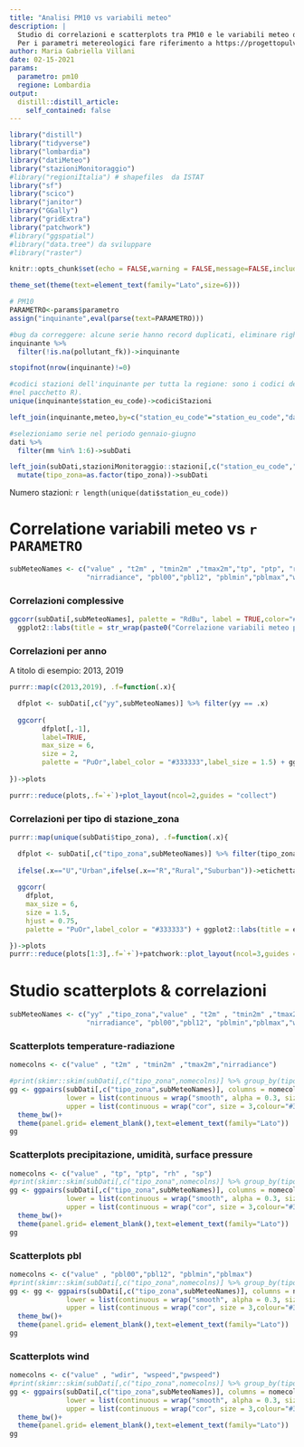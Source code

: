 ```yaml
---
title: "Analisi PM10 vs variabili meteo"
description: |
  Studio di correlazioni e scatterplots tra PM10 e le variabili meteo derivate da ERA5.
  Per i parametri metereologici fare riferimento a https://progettopulvirus.github.io/pulviruS/parametri.html
author: Maria Gabriella Villani
date: 02-15-2021
params:
  parametro: pm10
  regione: Lombardia
output:
  distill::distill_article:    
    self_contained: false
---
```

```r
library("distill")
library("tidyverse")
library("lombardia")
library("datiMeteo")
library("stazioniMonitoraggio")
#library("regioniItalia") # shapefiles  da ISTAT
library("sf")
library("scico")
library("janitor")
library("GGally")
library("gridExtra")
library("patchwork")
#library("ggspatial")
#library("data.tree") da sviluppare
#library("raster")

knitr::opts_chunk$set(echo = FALSE,warning = FALSE,message=FALSE,include = TRUE,eval=TRUE,layout="l-page",fig.height = 3)

theme_set(theme(text=element_text(family="Lato",size=6)))

# PM10
PARAMETRO<-params$parametro
assign("inquinante",eval(parse(text=PARAMETRO)))

#bug da correggere: alcune serie hanno record duplicati, eliminare righe con pollutant_fk==NA
inquinante %>%
  filter(!is.na(pollutant_fk))->inquinante

stopifnot(nrow(inquinante)!=0)

#codici stazioni dell'inquinante per tutta la regione: sono i codici delle stazioni che hanno dati (altrimenti non comparirebbero
#nel pacchetto R).
unique(inquinante$station_eu_code)->codiciStazioni

left_join(inquinante,meteo,by=c("station_eu_code"="station_eu_code","date"="date"))->dati

#selezioniamo serie nel periodo gennaio-giugno
dati %>%
  filter(mm %in% 1:6)->subDati

left_join(subDati,stazioniMonitoraggio::stazioni[,c("station_eu_code","nome_stazione","tipo_zona")]) %>%
  mutate(tipo_zona=as.factor(tipo_zona))->subDati
```

Numero stazioni: `r length(unique(dati$station_eu_code))`

# Correlatione variabili meteo vs `r PARAMETRO`

```r
subMeteoNames <- c("value" , "t2m" , "tmin2m" ,"tmax2m","tp", "ptp", "rh" , "sp",
                   "nirradiance", "pbl00","pbl12", "pblmin","pblmax","wdir", "wspeed","pwspeed" )
```

### Correlazioni complessive

```r
ggcorr(subDati[,subMeteoNames], palette = "RdBu", label = TRUE,color="#333333",size=2,label_size = 2) +
  ggplot2::labs(title = str_wrap(paste0("Correlazione variabili meteo principali, anni 2013-2020 e ",PARAMETRO, " (value)"),width = 70))
```

### Correlazioni per anno

A titolo di esempio: 2013, 2019

```r
purrr::map(c(2013,2019), .f=function(.x){

  dfplot <- subDati[,c("yy",subMeteoNames)] %>% filter(yy == .x)
  
  ggcorr(
        dfplot[,-1],
        label=TRUE,
        max_size = 6,
        size = 2,
        palette = "PuOr",label_color = "#333333",label_size = 1.5) + ggplot2::labs(title = .x)
  
})->plots

purrr::reduce(plots,.f=`+`)+plot_layout(ncol=2,guides = "collect")

```


### Correlazioni per tipo di stazione_zona 

```r
purrr::map(unique(subDati$tipo_zona), .f=function(.x){

  dfplot <- subDati[,c("tipo_zona",subMeteoNames)] %>% filter(tipo_zona==.x)
  
  ifelse(.x=="U","Urban",ifelse(.x=="R","Rural","Suburban"))->etichetta
  
  ggcorr(
    dfplot,
    max_size = 6,
    size = 1.5,
    hjust = 0.75,
    palette = "PuOr",label_color = "#333333") + ggplot2::labs(title = etichetta)

})->plots
purrr::reduce(plots[1:3],.f=`+`)+patchwork::plot_layout(ncol=3,guides = "collect")
```

# Studio scatterplots & correlazioni

```r
subMeteoNames <- c("yy" ,"tipo_zona","value" , "t2m" , "tmin2m" ,"tmax2m","tp", "ptp", "rh" , "sp",
                   "nirradiance", "pbl00","pbl12", "pblmin","pblmax","wdir", "wspeed","pwspeed" )
```

### Scatterplots temperature-radiazione

```r
nomecolns <- c("value" , "t2m" , "tmin2m" ,"tmax2m","nirradiance")

#print(skimr::skim(subDati[,c("tipo_zona",nomecolns)] %>% group_by(tipo_zona) ))
gg <- ggpairs(subDati[,c("tipo_zona",subMeteoNames)], columns = nomecolns, 
              lower = list(continuous = wrap("smooth", alpha = 0.3, size=0.1,color="#CADBE0")),
              upper = list(continuous = wrap("cor", size = 3,colour="#333333")))+
  theme_bw()+
  theme(panel.grid= element_blank(),text=element_text(family="Lato"))    
gg
```

### Scatterplots precipitazione, umidità, surface pressure

```r
nomecolns <- c("value" , "tp", "ptp", "rh" , "sp")
#print(skimr::skim(subDati[,c("tipo_zona",nomecolns)] %>% group_by(tipo_zona) ))
gg <- ggpairs(subDati[,c("tipo_zona",subMeteoNames)], columns = nomecolns, 
              lower = list(continuous = wrap("smooth", alpha = 0.3, size=0.1,color="#CADBE0")),
              upper = list(continuous = wrap("cor", size = 3,colour="#333333")))+
  theme_bw()+
  theme(panel.grid= element_blank(),text=element_text(family="Lato"))    
gg
```

### Scatterplots pbl

```r
nomecolns <- c("value" , "pbl00","pbl12", "pblmin","pblmax")
#print(skimr::skim(subDati[,c("tipo_zona",nomecolns)] %>% group_by(tipo_zona) ))
gg <- gg <- ggpairs(subDati[,c("tipo_zona",subMeteoNames)], columns = nomecolns, 
              lower = list(continuous = wrap("smooth", alpha = 0.3, size=0.1,color="#CADBE0")),
              upper = list(continuous = wrap("cor", size = 3,colour="#333333")))+
  theme_bw()+
  theme(panel.grid= element_blank(),text=element_text(family="Lato"))         
gg
```

### Scatterplots wind

```r
nomecolns <- c("value" , "wdir", "wspeed","pwspeed")
#print(skimr::skim(subDati[,c("tipo_zona",nomecolns)] %>% group_by(tipo_zona) ))
gg <- ggpairs(subDati[,c("tipo_zona",subMeteoNames)], columns = nomecolns, 
              lower = list(continuous = wrap("smooth", alpha = 0.3, size=0.1,color="#CADBE0")),
              upper = list(continuous = wrap("cor", size = 3,colour="#333333")))+
  theme_bw()+
  theme(panel.grid= element_blank(),text=element_text(family="Lato"))      
gg
```
